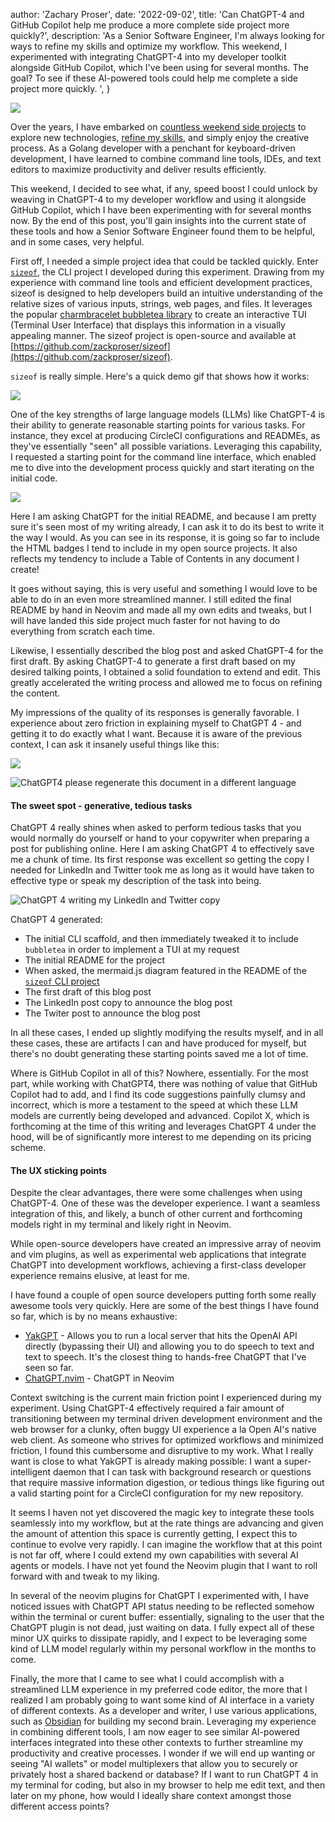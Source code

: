 
  author: 'Zachary Proser',
  date: '2022-09-02',
  title: 'Can ChatGPT-4 and GitHub Copilot help me produce a more complete side project more quickly?', 
  description: 'As a Senior Software Engineer, I&apos;m always looking for ways to refine my skills and optimize my workflow. This weekend, I experimented with integrating ChatGPT-4 into my developer toolkit alongside GitHub Copilot, which I&apos;ve been using for several months. The goal? To see if these AI-powered tools could help me complete a side project more quickly. ',
}


<Image src={initialRequestImg} />

Over the years, I have embarked on [countless weekend side projects](https://github.com/zackproser) to explore new technologies, [refine my skills](https://www.youtube.com/@zackproser), and simply enjoy the creative process. As a Golang developer with a penchant for keyboard-driven development, I have learned to combine command line tools, IDEs, and text editors to maximize productivity and deliver results efficiently. 

This weekend, I decided to see what, if any, speed boost I could unlock by weaving in ChatGPT-4 to my developer workflow and using it alongside GitHub Copilot, which I have been experimenting with for several months now. By the end of this post, you'll gain insights into the current state of these tools and how a Senior Software Engineer found them to be helpful, and in some cases, very helpful. 

First off, I needed a simple project idea that could be tackled quickly. Enter [`sizeof`](https://github.com/zackproser/sizeof), the CLI project I developed during this experiment. Drawing from my experience with command line tools and efficient development practices, sizeof is designed to help developers build an intuitive understanding of the relative sizes of various inputs, strings, web pages, and files. It leverages the popular [charmbracelet bubbletea library](https://github.com/charmbracelet/bubbletea) to create an interactive TUI (Terminal User Interface) that displays this information in a visually appealing manner. The sizeof project is open-source and available at [https://github.com/zackproser/sizeof](https://github.com/zackproser/sizeof).

`sizeof` is really simple. Here's a quick demo gif that shows how it works: 

<Image src={sizeofDemoGif} />

One of the key strengths of large language models (LLMs) like ChatGPT-4 is their ability to generate reasonable starting points for various tasks. For instance, they excel at producing CircleCI configurations and READMEs, as they've essentially "seen" all possible variations. Leveraging this capability, I requested a starting point for the command line interface, which enabled me to dive into the development process quickly and start iterating on the initial code.

<Image src={readmeGenFirstRequest} />

Here I am asking ChatGPT for the initial README, and because I am pretty sure it's seen most of my writing already, I can ask it to do its best to write it the way I would. As you can see in its response, it is going so far to include the HTML badges I tend to include in my open source projects. It also reflects my tendency to include a Table of Contents in any document I create!

It goes without saying, this is very useful and something I would love to be able to do in an even more streamlined manner. I still edited the final README by hand in Neovim and made all my own edits and tweaks, but I will have landed this side project much faster for not having to do everything from scratch each time.

Likewise, I essentially described the blog post and asked ChatGPT-4 for the first draft. By asking ChatGPT-4 to generate a first draft based on my desired talking points, I obtained a solid foundation to extend and edit. This greatly accelerated the writing process and allowed me to focus on refining the content.

My impressions of the quality of its responses is generally favorable. I experience about zero friction in explaining myself to ChatGPT 4 - and getting it to do exactly what I want. Because it is aware of the previous context, I can ask it insanely useful things like this: 

<Image src={readmeRegenMarkdown} />

![ChatGPT4 please regenerate this document in a different language](/chatgpt4-screens/ChatGPT4-pairing-readme-regen-markdown.png)


#### The sweet spot - generative, tedious tasks

ChatGPT 4 really shines when asked to perform tedious tasks that you would normally do yourself or hand to your copywriter when preparing a post for publishing online. Here I am asking ChatGPT 4 to effectively save me a chunk of time. Its first response was excellent so getting the copy I needed for LinkedIn and Twitter took me as long as it would have taken to effective type or speak my description of the task into being. 

![ChatGPT 4 writing my LinkedIn and Twitter copy](/chatgpt4-screens/ChatGPT4-pairing-socials.png)

ChatGPT 4 generated: 
* The initial CLI scaffold, and then immediately tweaked it to include `bubbletea` in order to implement a TUI at my request
* The initial README for the project 
* When asked, the mermaid.js diagram featured in the README of the [`sizeof` CLI project](https://github.com/zackproser/sizeof)
* The first draft of this blog post 
* The LinkedIn post copy to announce the blog post
* The Twiter post to announce the blog post

In all these cases, I ended up slightly modifying the results myself, and in all these cases, these are artifacts I can and have produced for myself, but there's no doubt generating these starting points saved me a lot of time. 

Where is GitHub Copilot in all of this? Nowhere, essentially. For the most part, while working with ChatGPT4, there was nothing of value that GitHub Copilot had to add, and I find its code suggestions painfully clumsy and incorrect, which is more a testament to the speed at which these LLM models are currently being developed and advanced. Copilot X, which is forthcoming at the time of this writing and leverages ChatGPT 4 under the hood, will be of significantly more interest to me depending on its pricing scheme.

#### The UX sticking points

Despite the clear advantages, there were some challenges when using ChatGPT-4.  One of these was the developer experience. I want a seamless integration of this, and likely, a bunch of other current and forthcoming models right in my terminal and likely right in Neovim. 

While open-source developers have created an impressive array of neovim and vim plugins, as well as experimental web applications that integrate ChatGPT into development workflows, achieving a first-class developer experience remains elusive, at least for me. 

I have found a couple of open source developers putting forth some really awesome tools very quickly. Here are some of the best things I have found so far, which is by no means exhaustive: 

* [YakGPT](https://github.com/yakgpt/yakgpt) - Allows you to run a local server that hits the OpenAI API directly (bypassing their UI) and allowing you to do speech to text and text to speech. It's the closest thing to hands-free ChatGPT that I've seen so far. 
* [ChatGPT.nvim](https://github.com/jackMort/ChatGPT.nvim) - ChatGPT in Neovim

Context switching is the current main friction point I experienced during my experiment. Using ChatGPT-4 effectively required a fair amount of transitioning between my terminal driven development environment and the web browser for a clunky, often buggy UI experience a la Open AI's native web client. As someone who strives for optimized workflows and minimized friction, I found this cumbersome and disruptive to my work. What I really want is close to what YakGPT is already making possible: I want a super-intelligent daemon that I can task with background research or questions that require massive information digestion, or tedious things like figuring out a valid starting point for a CircleCI configuration for my new repository. 

It seems I haven not yet discovered the magic key to integrate these tools seamlessly into my workflow, but at the rate things are advancing and given the amount of attention this space is currently getting, I expect this to continue to evolve very rapidly. I can imagine the workflow that at this point is not far off, where I could extend my own capabilities with several AI agents or models. I have not yet found the Neovim plugin that I want to roll forward with and tweak to my liking. 

In several of the neovim plugins for ChatGPT I experimented with, I have noticed issues with ChatGPT API status needing to be reflected somehow within the terminal or curent buffer: essentially, signaling to the user that the ChatGPT plugin is not dead, just waiting on data. I fully expect all of these minor UX quirks to dissipate rapidly, and I expect to be leveraging some kind of LLM model regularly within my personal workflow in the months to come.

Finally, the more that I came to see what I could accomplish with a streamlined LLM experience in my preferred code editor, the more that I realized I am probably going to want some kind of AI interface in a variety of different contexts. As a developer and writer, I use various applications, such as [Obsidian](https://obsidian.md) for building my second brain. Leveraging my experience in combining different tools, I am now eager to see similar AI-powered interfaces integrated into these other contexts to further streamline my productivity and creative processes. I wonder if we will end up wanting or seeing "AI wallets" or model multiplexers that allow you to securely or privately host a shared backend or database? If I want to run ChatGPT 4 in my terminal for coding, but also in my browser to help me edit text, and then later on my phone, how would I ideally share context amongst those different access points?
